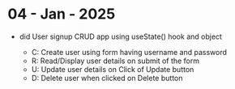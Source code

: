 # 04 - Jan - 2025

- did User signup CRUD app using useState() hook and object

    - C: Create user using form having username and password
    - R: Read/Display user details on submit of the form 
    - U: Update user details on Click of Update button
    - D: Delete user when clicked on Delete button